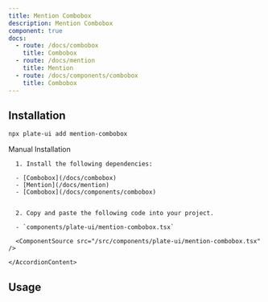 ```yaml
---
title: Mention Combobox
description: Mention Combobox
component: true
docs:
  - route: /docs/combobox
    title: Combobox
  - route: /docs/mention
    title: Mention
  - route: /docs/components/combobox
    title: Combobox
---
```


<ComponentExample src="/src/components/examples/PlaygroundDemo.tsx">
  <PlaygroundDemo id="mention" />
</ComponentExample>

## Installation

```bash
npx plate-ui add mention-combobox
```

<Accordion type="single" collapsible>
  <AccordionItem value="manual-installation">
    <AccordionTrigger>Manual Installation</AccordionTrigger>
    <AccordionContent>

      1. Install the following dependencies:

      - [Combobox](/docs/combobox)
      - [Mention](/docs/mention)
      - [Combobox](/docs/components/combobox)


      2. Copy and paste the following code into your project.

      - `components/plate-ui/mention-combobox.tsx`

      <ComponentSource src="/src/components/plate-ui/mention-combobox.tsx" />

    </AccordionContent>

  </AccordionItem>
</Accordion>

## Usage

```tsx

```

```tsx

```
